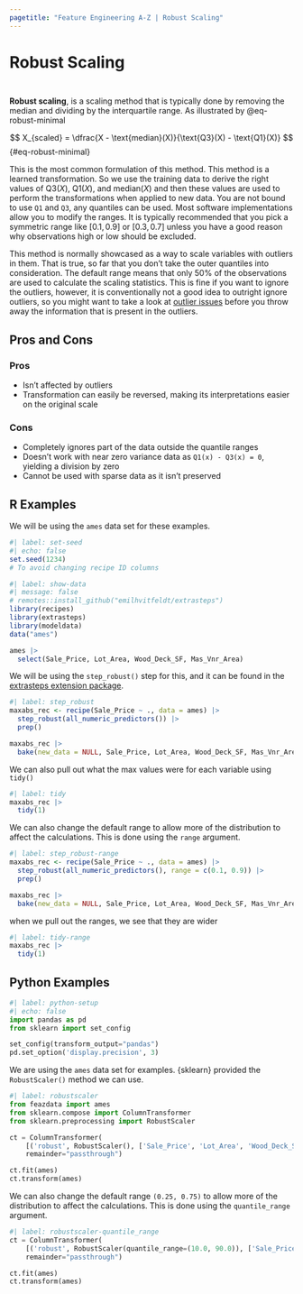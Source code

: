 ```yaml
---
pagetitle: "Feature Engineering A-Z | Robust Scaling"
---
```


# Robust Scaling {#sec-numeric-robust}

::: {style="visibility: hidden; height: 0px;"}
## Robust Scaling
:::

**Robust scaling**, is a scaling method that is typically done by removing the median and dividing by the interquartile range.
As illustrated by @eq-robust-minimal

$$
X_{scaled} = \dfrac{X - \text{median}(X)}{\text{Q3}(X) - \text{Q1}(X)} 
$$ {#eq-robust-minimal}

This is the most common formulation of this method.
This method is a learned transformation.
So we use the training data to derive the right values of $\text{Q3}(X)$, $\text{Q1}(X)$, and $\text{median}(X)$ and then these values are used to perform the transformations when applied to new data.
You are not bound to use `Q1` and `Q3`, any quantiles can be used.
Most software implementations allow you to modify the ranges.
It is typically recommended that you pick a symmetric range like $[0.1, 0.9]$ or $[0.3, 0.7]$ unless you have a good reason why observations high or low should be excluded.

This method is normally showcased as a way to scale variables with outliers in them.
That is true, so far that you don't take the outer quantiles into consideration.
The default range means that only 50% of the observations are used to calculate the scaling statistics.
This is fine if you want to ignore the outliers, however, it is conventionally not a good idea to outright ignore outliers, so you might want to take a look at [outlier issues](@sec-numeric-outliers-issues) before you throw away the information that is present in the outliers.

## Pros and Cons

### Pros

-   Isn't affected by outliers
-   Transformation can easily be reversed, making its interpretations easier on the original scale

### Cons

-   Completely ignores part of the data outside the quantile ranges
-   Doesn't work with near zero variance data as `Q1(x) - Q3(x) = 0`, yielding a division by zero
-   Cannot be used with sparse data as it isn't preserved

## R Examples

We will be using the `ames` data set for these examples.

```r
#| label: set-seed
#| echo: false
set.seed(1234)
# To avoid changing recipe ID columns
```

```r
#| label: show-data
#| message: false
# remotes::install_github("emilhvitfeldt/extrasteps")
library(recipes)
library(extrasteps)
library(modeldata)
data("ames")

ames |>
  select(Sale_Price, Lot_Area, Wood_Deck_SF, Mas_Vnr_Area)
```

We will be using the `step_robust()` step for this, and it can be found in the [extrasteps extension package](https://github.com/EmilHvitfeldt/extrasteps/).

```r
#| label: step_robust
maxabs_rec <- recipe(Sale_Price ~ ., data = ames) |>
  step_robust(all_numeric_predictors()) |>
  prep()

maxabs_rec |>
  bake(new_data = NULL, Sale_Price, Lot_Area, Wood_Deck_SF, Mas_Vnr_Area)
```

We can also pull out what the max values were for each variable using `tidy()`

```r
#| label: tidy
maxabs_rec |>
  tidy(1)
```

We can also change the default range to allow more of the distribution to affect the calculations.
This is done using the `range` argument.

```r
#| label: step_robust-range
maxabs_rec <- recipe(Sale_Price ~ ., data = ames) |>
  step_robust(all_numeric_predictors(), range = c(0.1, 0.9)) |>
  prep()

maxabs_rec |>
  bake(new_data = NULL, Sale_Price, Lot_Area, Wood_Deck_SF, Mas_Vnr_Area)
```

when we pull out the ranges, we see that they are wider

```r
#| label: tidy-range
maxabs_rec |>
  tidy(1)
```

## Python Examples

```python
#| label: python-setup
#| echo: false
import pandas as pd
from sklearn import set_config

set_config(transform_output="pandas")
pd.set_option('display.precision', 3)
```

We are using the `ames` data set for examples.
{sklearn} provided the `RobustScaler()` method we can use.

```python
#| label: robustscaler
from feazdata import ames
from sklearn.compose import ColumnTransformer
from sklearn.preprocessing import RobustScaler

ct = ColumnTransformer(
    [('robust', RobustScaler(), ['Sale_Price', 'Lot_Area', 'Wood_Deck_SF',  'Mas_Vnr_Area'])], 
    remainder="passthrough")

ct.fit(ames)
ct.transform(ames)
```

We can also change the default range `(0.25, 0.75)` to allow more of the distribution to affect the calculations.
This is done using the `quantile_range` argument.

```python
#| label: robustscaler-quantile_range
ct = ColumnTransformer(
    [('robust', RobustScaler(quantile_range=(10.0, 90.0)), ['Sale_Price', 'Lot_Area', 'Wood_Deck_SF',  'Mas_Vnr_Area'])], 
    remainder="passthrough")

ct.fit(ames)
ct.transform(ames)
```
